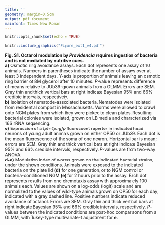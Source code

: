 ```yaml
---
title: ''
geometry: margin=0.5cm
output: pdf_document
mainfont: Times New Roman
---
```


```r
knitr::opts_chunk$set(echo = TRUE)
```

```r
knitr::include_graphics("Figure_ext1_v4.pdf")
```

__Fig. S1. Octanol modulation by _Providencia_ requires ingestion of bacteria and is not mediated by nutritive cues.__\
__a)__ Osmotic ring avoidance assays. Each dot represents one assay of 10 animals. Numbers in parentheses indicate the number of assays over at least 3 independent days. Y-axis is proportion of animals leaving an osmotic ring barrier of 8M glycerol after 10 minutes. _P_-value represents difference of means relative to JUb39-grown animals from a GLMM. Errors are SEM. Gray thin and thick vertical bars at right indicate Bayesian 95% and 66% credible intervals, respectively.\
__b)__ Isolation of nematode-associated bacteria. Nematodes were isolated from residential compost in Massachusetts. Worms were allowed to crawl onto NGM plates from which they were picked to clean plates. Resulting bacterial colonies were isolated, grown on LB media and characterized via 16S rRNA sequencing.\
__c)__ Expression of a _tph-1p::gfp_ fluorescent reporter in indicated head neurons of young adult animals grown on either OP50 or JUb39. Each dot is the mean fluorescence of the soma of one neuron. Horizontal bar is mean; errors are SEM. Gray thin and thick vertical bars at right indicate Bayesian 95% and 66% credible intervals, respectively. _P_-values are from two-way ANOVA.\
__d-e)__ Modulation index of worms grown on the indicated bacterial strains, under the shown conditions. Animals were exposed to the indicated bacteria on the plate lid __(d)__ for one generation, or to NGM control or bacteria-conditioned NGM __(e)__ for 2 hours prior to the assay. Each dot represents results from one chemotaxis assay with approximately 100 animals each. Values are shown on a log-odds (logit) scale and are normalized to the values of wild-type animals grown on OP50 for each day, indicated with a gray dashed line. Positive numbers indicate reduced avoidance of octanol. Errors are SEM. Gray thin and thick vertical bars at right indicate Bayesian 95% and 66% credible intervals, respectively. _P_-values between the indicated conditions are post-hoc comparisons from a GLMM, with Tukey-type multivariate-t adjustment for __e__. 
